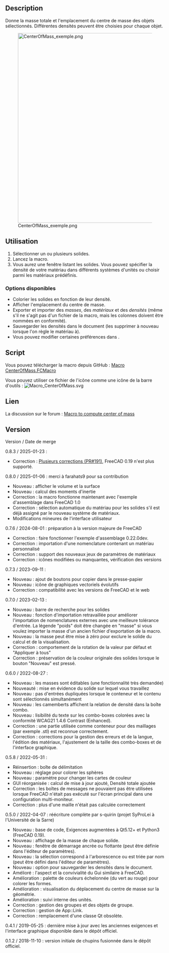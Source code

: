 <languages/>

{{Macro/fr
|Name=Macro CenterOfMass
|Description=Calculer et montrer le centre de masse de plusieurs solides. 
|Author=Schupins, SyProLei, s-quirin, farahats9
|Version=0.8.3
|Date=2025-01-21
|FCVersion=0.20 et supérieure
}}

==Description==

Donne la masse totale et l'emplacement du centre de masse des objets sélectionnés. Différentes densités peuvent être choisies pour chaque objet.

{{Codeextralink|https://raw.githubusercontent.com/FreeCAD/FreeCAD-macros/master/Information/CenterOfMass.FCMacro}}

[[File:CenterOfMass_exemple.png|600px]]

<span id="Usage"></span>
==Utilisation==

# Sélectionner un ou plusieurs solides.
# Lancez la macro.
# Vous aurez une fenêtre listant les solides. Vous pouvez spécifier la densité de votre matériau dans différents systèmes d'unités ou choisir parmi les matériaux prédéfinis.

<span id="Available_Options"></span>
===Options disponibles===

* Colorier les solides en fonction de leur densité.
* Afficher l'emplacement du centre de masse.
* Exporter et importer des ''masses'', des ''matériaux'' et des ''densités'' (même s'il ne s'agit pas d'un fichier {{FileName|.csv}} de la macro, mais les colonnes doivent être nommées en conformité).
* Sauvegarder les densités dans le document (les supprimer à nouveau lorsque l'on règle le matériau à{{ComboBox|default}}).
* Vous pouvez modifier certaines préférences dans {{MenuCommand|Outils → Modifier les paramètres → Préférences → Macros}}.

==Script==

Vous pouvez télécharger la macro depuis GitHub :
[https://github.com/FreeCAD/FreeCAD-macros/blob/master/Information/CenterOfMass.FCMacro Macro CenterOfMass.FCMacro]

Vous pouvez utiliser ce fichier de l'icône comme une icône de la barre d'outils :
[[File:Macro_CenterOfMass.svg]]

<span id="Link"></span>
==Lien==

La discussion sur le forum : [https://forum.freecad.org/viewtopic.php?f=24&t=31883 Macro to compute center of mass]

==Version==

Version / Date de merge

0.8.3 / 2025-01-23 :
* Correction : [https://github.com/FreeCAD/FreeCAD-macros/pull/191 Plusieurs corrections (PR#191)], FreeCAD 0.19 n'est plus supporté.

0.8.0 / 2025-01-06 : merci à farahats9 pour sa contribution
* Nouveau : afficher le volume et la surface
* Nouveau : calcul des moments d'inertie
* Correction : la macro fonctionne maintenant avec l'exemple d'assemblage dans FreeCAD 1.0
* Correction : sélection automatique du matériau pour les solides s'il est déjà assigné par le nouveau système de matériaux.
* Modifications mineures de l'interface utilisateur

0.7.6 / 2024-08-01 : préparation à la version majeure de FreeCAD
* Correction : faire fonctionner l'exemple d'assemblage 0.22.0dev.
* Correction : importation d'une nomenclature contenant un matériau personnalisé
* Correction : support des nouveaux jeux de paramètres de matériaux
* Correction : icônes modifiées ou manquantes, vérification des versions

0.7.3 / 2023-09-11 :
* Nouveau : ajout de boutons pour copier dans le presse-papier
* Nouveau : icône de graphiques vectoriels évolutifs
* Correction : compatibilité avec les versions de FreeCAD et le web

0.7.0 / 2023-02-13 :
* Nouveau : barre de recherche pour les solides
* Nouveau : fonction d'importation retravaillée pour améliorer l'importation de nomenclatures externes avec une meilleure tolérance d'entrée. La légende "poids" doit être changée en "masse" si vous voulez importer la masse d'un ancien fichier d'exportation de la macro.
* Nouveau : la masse peut être mise à zéro pour exclure le solide du calcul et de la visualisation.
* Correction : comportement de la rotation de la valeur par défaut et "Appliquer à tous"
* Correction : préservation de la couleur originale des solides lorsque le bouton "Nouveau" est pressé.

0.6.0 / 2022-08-27 :
* Nouveau : les masses sont éditables (une fonctionnalité très demandée)
* Nouveauté : mise en évidence du solide sur lequel vous travaillez
* Nouveau : pas d'entrées dupliquées lorsque le conteneur et le contenu sont sélectionnés simultanément
* Nouveau : les camemberts affichent la relation de densité dans la boîte combo.
* Nouveau : lisibilité du texte sur les combo-boxes colorées avec la conformité WCAG21 1.4.6 Contrast (Enhanced).
* Correction : une partie utilisée comme conteneur pour des maillages (par exemple .stl) est reconnue correctement.
* Correction : corrections pour la gestion des erreurs et de la langue, l'édition des matériaux, l'ajustement de la taille des combo-boxes et de l'interface graphique.

0.5.8 / 2022-05-31 :
* Réinsertion : boîte de délimitation
* Nouveau : réglage pour colorer les sphères
* Nouveau : paramètre pour changer les cartes de couleur
* GUI réorganisée : calcul de mise à jour ajouté, Densité totale ajoutée
* Correction : les boîtes de messages ne pouvaient pas être utilisées lorsque FreeCAD n'était pas exécuté sur l'écran principal dans une configuration multi-moniteur.
* Correction : plus d'une maille n'était pas calculée correctement

0.5.0 / 2022-04-07 : réécriture complète par s-quirin (projet SyProLei à l'Université de la Sarre)
* Nouveau : base de code, Exigences augmentées à Qt5.12+ et Python3 (FreeCAD 0.19).
* Nouveau : affichage de la masse de chaque solide.
* Nouveau : fenêtre de démarrage ancrée ou flottante (peut être définie dans l'éditeur de paramètres).
* Nouveau : la sélection correspond à l'arborescence ou est triée par nom (peut être défini dans l'éditeur de paramètres).
* Nouveau : option pour sauvegarder les densités dans le document.
* Amélioré : l'aspect et la convivialité du Gui similaire à FreeCAD.
* Amélioration : palette de couleurs échelonnée (du vert au rouge) pour colorer les formes.
* Amélioration : visualisation du déplacement du centre de masse sur la géométrie.
* Amélioration : suivi interne des unités.
* Correction : gestion des groupes et des objets de groupe.
* Correction : gestion de App::Link.
* Correction : remplacement d'une classe Qt obsolète.

0.4.1 / 2019-05-25 : dernière mise à jour avec les anciennes exigences et l'interface graphique disponible dans le dépôt officiel.

0.1.2 / 2018-11-10 : version initiale de chupins fusionnée dans le dépôt officiel.